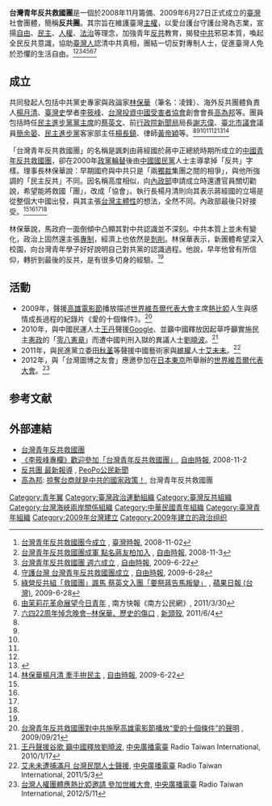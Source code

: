 {{Not|中國青年救國團}}

'''台灣青年反共救國團'''是一個於2008年11月籌備、2009年6月27日正式成立的[[臺灣|臺灣]]社會團體，簡稱'''反共團'''。其宗旨在維護臺灣[[主權|主權]]，以愛台護台守護台灣為志業，宣揚[[自由|自由]]、[[民主|民主]]、[[人權|人權]]、[[法治|法治]]等理念，加強青年[[反共|反共]]教育，揭發[[中共|中共]]邪惡本質，喚起全民反共意識，協助[[臺灣人|臺灣人]]認清中共真相，團結一切反對專制人士，促進臺灣人免於恐懼的生活自由。<ref name="籌備1">[http://www.twtimes.com.tw/index.php?page=news&nid=19597 台灣青年反共救國團今成立] {{Wayback|url=http://www.twtimes.com.tw/index.php?page=news&nid=19597 |date=20140602201219 }}, [[臺灣時報|臺灣時報]], 2008-11-02</ref><ref name="籌備2">[http://www.libertytimes.com.tw/2008/new/nov/3/today-p3.htm 台灣青年反共救國團成軍 點名蔣友柏加入] {{Wayback|url=http://www.libertytimes.com.tw/2008/new/nov/3/today-p3.htm |date=20090426083008 }}, [[自由時報|自由時報]], 2008-11-3</ref><ref name="成立0">[http://www.libertytimes.com.tw/2009/new/jun/22/today-p6.htm 台灣青年反共救國團 週六成立] {{Wayback|url=http://www.libertytimes.com.tw/2009/new/jun/22/today-p6.htm |date=20090726200458 }}, [[自由時報|自由時報]], 2009-6-22</ref><ref name="成立1">[http://www.libertytimes.com.tw/2009/new/jun/28/today-p1.htm 守護台灣 台灣青年反共救國團成立] {{Wayback|url=http://www.libertytimes.com.tw/2009/new/jun/28/today-p1.htm |date=20090901045216 }}, [[自由時報|自由時報]], 2009-6-28</ref><ref name="成立2">[http://www.appledaily.com.tw/appledaily/article/headline/20090628/31744450/ 綠營反共組「救國團」諷馬 蔡英文入團「要祭蔣告馬叛變」] {{Wayback|url=http://www.appledaily.com.tw/appledaily/article/headline/20090628/31744450/ |date=20151004144803 }}, [[蘋果日報_(台灣)|蘋果日報 (台灣)]], 2009-6-28</ref><ref>[http://www.news100.tw/modules/news/print.php?storyid=855 由茉莉花革命展望今日青年] {{Wayback|url=http://www.news100.tw/modules/news/print.php?storyid=855 |date=20190724012518 }}, 南方快報《南方公民網》, 2011/3/30</ref><ref>[http://newtalk.tw/blog_read.php?oid=2975 六四22周年悼念晚會─林保華、歷史的傷口] {{Wayback|url=http://newtalk.tw/blog_read.php?oid=2975 |date=20140602200154 }}, [[新頭殼|新頭殼]], 2011/6/4</ref>

==成立==
共同發起人包括中共黨史專家與政論家[[林保華|林保華]]（筆名：凌鋒）、海外反共團體負責人[[楊月清|楊月清]]、[[臺灣史|臺灣史]]學者[[李筱峰|李筱峰]]、[[台灣投資中國受害者協會|台灣投資中國受害者協會]]創會會長[[高為邦|高為邦]]等。團員包括時任[[民主進步黨黨主席|民主進步黨黨主席]]的[[蔡英文|蔡英文]]、前[[行政院新聞局|行政院新聞局]]局長[[謝志偉_(台灣)|謝志偉]]、[[臺北市議會|臺北市議會]]議員[[簡余晏|簡余晏]]、[[民主進步黨|民主進步黨]]客家部主任[[楊長鎮|楊長鎮]]、律師[[黃帝穎|黃帝穎]]等。<ref name="籌備1"/><ref name="籌備2"/><ref name="成立0"/><ref name="成立1"/><ref name="成立2"/><ref>{{Cite web |url=http://www.shadowgov.tw/22314_0_is.htm |title=2009/06/27 台灣青年反共救國團成立大會 |accessdate=2013-04-30 |archive-date=2013-12-03 |archive-url=https://web.archive.org/web/20131203011430/http://www.shadowgov.tw/22314_0_is.htm |dead-url=no }}</ref><ref>[http://www.libertytimes.com.tw/2009/new/jun/22/today-p6-2.htm 林保華楊月清 牽手拚民主] {{Wayback|url=http://www.libertytimes.com.tw/2009/new/jun/22/today-p6-2.htm |date=20090625050824 }}, [[自由時報|自由時報]], 2009-6-22</ref>

「台灣青年反共救國團」的名稱是諷刺由蔣經國於蔣中正總統時期所成立的[[中國青年反共救國團|中國青年反共救國團]]，卻在2000年[[政黨輪替|政黨輪替]]後由[[中國國民黨|中國國民黨]]人士主導拿掉「反共」字樣。理事長林保華說：早期國府與中共只是「兩[[獨裁|獨裁]]集團之間的相爭」，與他所強調的「民主反共」不同。因名稱高度相似，向[[中華民國內政部|內政部]]申請成立時還遭官員關切勸說，希望能將救國「團」，改成「協會」。執行長楊月清則向其表示蔣經國的立場是從整個大中國出發，與其主張[[台灣主體性|台灣主體性]]的想法，全然不同。內政部最後只好接受。<ref name="籌備2"/><ref name="成立0"/><ref name="成立1"/><ref name="成立2"/>

林保華說，馬政府一面倒傾中凸顯其對中共認識並不深刻。中共本質上並未有變化，政治上固然還主張[[專制|專制]]，經濟上也依然是[[剝削|剝削]]。林保華表示，新團體希望深入校園，向台灣青年學子好好說明自己對共黨的認識過程。他說，早年他曾有所信仰，轉折到最後的反共，是有很多切身的經驗。<ref name="成立0"/>

==活動==
*2009年，聲援[[高雄電影節|高雄電影節]]播放描述[[世界維吾爾代表大會|世界維吾爾代表大會]]主席[[熱比婭|熱比婭]]人生與感情成長過程的紀錄片《愛的十個條件》。<ref>[http://www.hi-on.org.tw/bulletins.jsp?b_ID=93982 台灣青年反共救國團對中共施壓高雄電影節播放“愛的十個條件”的聲明] {{Wayback|url=http://www.hi-on.org.tw/bulletins.jsp?b_ID=93982 |date=20140602200134 }}, 2009/09/21</ref>
*2010年，與中國民運人士[[王丹|王丹]]聲援[[Google|Google]]、並籲中國釋放因起草呼籲實施民主[[憲政|憲政]]的「[[零八憲章|零八憲章]]」而遭中國判刑入獄的異議人士[[劉曉波|劉曉波]]。<ref>[http://news.rti.org.tw/index_newsContent.aspx?nid=229844&id2=1 王丹聲援谷歌 籲中國釋放劉曉波]{{dead link|date=2017年12月 |bot=InternetArchiveBot |fix-attempted=yes }}, [[中央廣播電臺|中央廣播電臺]] Radio Taiwan International, 2010/1/17</ref>
*2011年，與民進黨立委[[田秋堇|田秋堇]]等聲援中國藝術家與[[維權|維權]]人士[[艾未未|艾未未]]。<ref>[http://news.rti.org.tw/index_newsContent.aspx?nid=294709 艾未未遭捕滿月 台灣民間人士聲援]{{dead link|date=2017年12月 |bot=InternetArchiveBot |fix-attempted=yes }}, [[中央廣播電臺|中央廣播電臺]] Radio Taiwan International, 2011/5/3</ref>
*2012年，與「台灣圖博之友會」應邀參加在[[日本|日本]][[東京|東京]]所舉辦的[[世界維吾爾代表大會|世界維吾爾代表大會]]。<ref>[http://news.rti.org.tw/index_newsContent.aspx?nid=354617 台灣人權團體應熱比婭邀請 參加世維大會]{{dead link|date=2017年12月 |bot=InternetArchiveBot |fix-attempted=yes }}, [[中央廣播電臺|中央廣播電臺]] Radio Taiwan International, 2012/5/11</ref>

== 参考文献 ==
{{Reflist|30em}}

== 外部連結 ==
* [https://web.archive.org/web/20131005063514/http://www.twyac.org/new/ 台灣青年反共救國團]
* [https://web.archive.org/web/20090426082958/http://www.libertytimes.com.tw/2008/new/nov/2/today-o1.htm 《李筱峰專欄》歡迎參加「台灣青年反共救國團」], [[自由時報|自由時報]], 2008-11-2
* [http://www.peopo.org/tag/83410 反共團 最新報導] {{Wayback|url=http://www.peopo.org/tag/83410 |date=20191029175157 }}, [[PeoPo公民新聞|PeoPo公民新聞]]
* [[高為邦|高為邦]]: [https://web.archive.org/web/20150402185236/http://www.twyac.org/document/doc004.htm 掠奪台商就是中共的國家政策！], 台灣青年反共救國團

[[Category:青年翼|Category:青年翼]]
[[Category:臺灣政治運動組織|Category:臺灣政治運動組織]]
[[Category:臺灣反共組織|Category:臺灣反共組織]]
[[Category:台灣海峽兩岸關係組織|Category:台灣海峽兩岸關係組織]]
[[Category:中華民國青年組織|Category:中華民國青年組織]]
[[Category:臺灣青年組織|Category:臺灣青年組織]]
[[Category:2009年台灣建立|Category:2009年台灣建立]]
[[Category:2009年建立的政治组织|Category:2009年建立的政治组织]]
